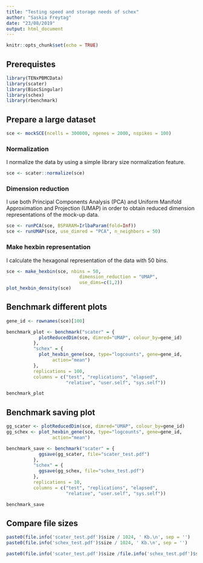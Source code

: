 ```yaml
---
title: "Testing speed and storage needs of schex"
author: "Saskia Freytag"
date: "23/08/2019"
output: html_document
---
```


```r
knitr::opts_chunk$set(echo = TRUE)
```

## Prerequistes

```r
library(TENxPBMCData)
library(scater)
library(BiocSingular)
library(schex)
library(rbenchmark)
```

## Prepare a large dataset

```r
sce <- mockSCE(ncells = 300000, ngenes = 2000, nspikes = 100)
```

### Normalization

I normalize the data by using a simple library size normalization feature.

```r
sce <- scater::normalize(sce)
```

### Dimension reduction

I use both Principal Components Analysis (PCA) and Uniform Manifold 
Approximation and Projection (UMAP) in order to obtain reduced dimension 
representations of the mock-up data.

```r
sce <- runPCA(sce, BSPARAM=IrlbaParam(fold=Inf))
sce <- runUMAP(sce, use_dimred = "PCA", n_neighbors = 50)
```

### Make hexbin representation

I calculate the hexagonal representation of the data with 50 bins. 

```r
sce <- make_hexbin(sce, nbins = 50, 
                           dimension_reduction = "UMAP",
                           use_dims=c(1,2))
plot_hexbin_density(sce)
```

## Benchmark different plots

```r
gene_id <- rownames(sce)[100]

benchmark_plot <- benchmark("scater" = {
            plotReducedDim(sce, dimred="UMAP", colour_by=gene_id)
          },
          "schex" = {
            plot_hexbin_gene(sce, type="logcounts", gene=gene_id, 
                 action="mean")
          },
          replications = 100,
          columns = c("test", "replications", "elapsed",
                      "relative", "user.self", "sys.self"))

benchmark_plot
```

## Benchmark saving plot

```r
gg_scater <- plotReducedDim(sce, dimred="UMAP", colour_by=gene_id)
gg_schex <- plot_hexbin_gene(sce, type="logcounts", gene=gene_id, 
                 action="mean")

benchmark_save <- benchmark("scater" = {
            ggsave(gg_scater, file="scater_test.pdf")
          },
          "schex" = {
            ggsave(gg_schex, file="schex_test.pdf")
          },
          replications = 10,
          columns = c("test", "replications", "elapsed",
                      "relative", "user.self", "sys.self"))

benchmark_save
```

## Compare file sizes

```r

paste0(file.info('scater_test.pdf')$size / 1024, ' Kb.\n', sep = '')
paste0(file.info('schex_test.pdf')$size / 1024, ' Kb.\n', sep = '')

paste0(file.info('scater_test.pdf')$size /file.info('schex_test.pdf')$size )
```
